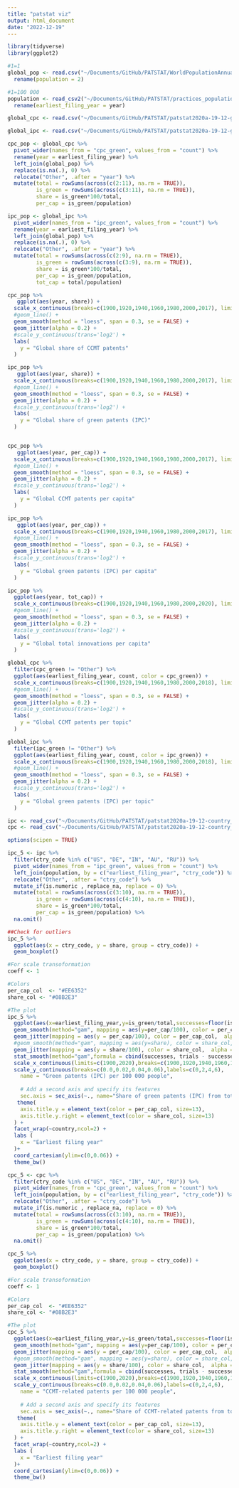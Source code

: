 ```yaml
---
title: "patstat viz"
output: html_document
date: "2022-12-19"
---
```


```r
library(tidyverse)
library(ggplot2)
```

```r

#1=1
global_pop <- read.csv("~/Documents/GitHub/PATSTAT/WorldPopulationAnnual12000years_interpolated_HYDEandUNto2015.csv") %>% 
  rename(population = 2)

#1=100 000
population <- read_csv2("~/Documents/GitHub/PATSTAT/practices_population.csv") %>% 
  rename(earliest_filing_year = year)

```

```r
global_cpc <- read.csv("~/Documents/GitHub/PATSTAT/patstat2020a-19-12-global_cpc_cat.csv")

global_ipc <- read.csv("~/Documents/GitHub/PATSTAT/patstat2020a-19-12-global_ipc_cat.csv")

cpc_pop <- global_cpc %>% 
  pivot_wider(names_from = "cpc_green", values_from = "count") %>% 
  rename(year = earliest_filing_year) %>% 
  left_join(global_pop) %>% 
  replace(is.na(.), 0) %>% 
  relocate("Other", .after = "year") %>% 
  mutate(total = rowSums(across(c(2:11), na.rm = TRUE)),
         is_green = rowSums(across(c(3:11), na.rm = TRUE)),
         share = is_green*100/total,
         per_cap = is_green/population)

ipc_pop <- global_ipc %>% 
  pivot_wider(names_from = "ipc_green", values_from = "count") %>% 
  rename(year = earliest_filing_year) %>% 
  left_join(global_pop) %>% 
  replace(is.na(.), 0) %>% 
  relocate("Other", .after = "year") %>% 
  mutate(total = rowSums(across(c(2:9), na.rm = TRUE)),
         is_green = rowSums(across(c(3:9), na.rm = TRUE)),
         share = is_green*100/total,
         per_cap = is_green/population,
         tot_cap = total/population)

cpc_pop %>% 
   ggplot(aes(year, share)) +
  scale_x_continuous(breaks=c(1900,1920,1940,1960,1980,2000,2017), limits=c(1900,2017)) +
  #geom_line() +
  geom_smooth(method = "loess", span = 0.3, se = FALSE) +
  geom_jitter(alpha = 0.2) +
  #scale_y_continuous(trans='log2') +
  labs(
    y = "Global share of CCMT patents"
  ) 

ipc_pop %>% 
   ggplot(aes(year, share)) +
  scale_x_continuous(breaks=c(1900,1920,1940,1960,1980,2000,2017), limits=c(1900,2017)) +
  #geom_line() +
  geom_smooth(method = "loess", span = 0.3, se = FALSE) +
  geom_jitter(alpha = 0.2) +
  #scale_y_continuous(trans='log2') +
  labs(
    y = "Global share of green patents (IPC)"
  ) 


cpc_pop %>% 
   ggplot(aes(year, per_cap)) +
  scale_x_continuous(breaks=c(1900,1920,1940,1960,1980,2000,2017), limits=c(1900,2017)) +
  #geom_line() +
  geom_smooth(method = "loess", span = 0.3, se = FALSE) +
  geom_jitter(alpha = 0.2) +
  #scale_y_continuous(trans='log2') +
  labs(
    y = "Global CCMT patents per capita"
  ) 

ipc_pop %>% 
   ggplot(aes(year, per_cap)) +
  scale_x_continuous(breaks=c(1900,1920,1940,1960,1980,2000,2017), limits=c(1900,2017)) +
  #geom_line() +
  geom_smooth(method = "loess", span = 0.3, se = FALSE) +
  geom_jitter(alpha = 0.2) +
  #scale_y_continuous(trans='log2') +
  labs(
    y = "Global green patents (IPC) per capita"
  ) 

ipc_pop %>% 
  ggplot(aes(year, tot_cap)) +
  scale_x_continuous(breaks=c(1900,1920,1940,1960,1980,2000,2020), limits=c(1900,2020)) +
  #geom_line() +
  geom_smooth(method = "loess", span = 0.3, se = FALSE) +
  geom_jitter(alpha = 0.2) +
  #scale_y_continuous(trans='log2') +
  labs(
    y = "Global total innovations per capita"
  ) 

global_cpc %>% 
  filter(cpc_green != "Other") %>% 
  ggplot(aes(earliest_filing_year, count, color = cpc_green)) +
  scale_x_continuous(breaks=c(1900,1920,1940,1960,1980,2000,2018), limits=c(1900,2018)) +
  #geom_line() +
  geom_smooth(method = "loess", span = 0.3, se = FALSE) +
  geom_jitter(alpha = 0.2) +
  #scale_y_continuous(trans='log2') +
  labs(
    y = "Global CCMT patents per topic"
  ) 

global_ipc %>% 
  filter(ipc_green != "Other") %>% 
  ggplot(aes(earliest_filing_year, count, color = ipc_green)) +
  scale_x_continuous(breaks=c(1900,1920,1940,1960,1980,2000,2018), limits=c(1900,2018)) +
  #geom_line() +
  geom_smooth(method = "loess", span = 0.3, se = FALSE) +
  geom_jitter(alpha = 0.2) +
  #scale_y_continuous(trans='log2') +
  labs(
    y = "Global green patents (IPC) per topic"
  )
```

```r


ipc <- read_csv("~/Documents/GitHub/PATSTAT/patstat2020a-19-12-country_ipc_cat.csv")
cpc <- read_csv("~/Documents/GitHub/PATSTAT/patstat2020a-19-12-country_cpc_cat.csv")

options(scipen = TRUE)

ipc_5 <- ipc %>% 
  filter(ctry_code %in% c("US", "DE", "IN", "AU", "RU")) %>% 
  pivot_wider(names_from = "ipc_green", values_from = "count") %>% 
  left_join(population, by = c("earliest_filing_year", "ctry_code")) %>% 
  relocate("Other", .after = "ctry_code") %>% 
  mutate_if(is.numeric , replace_na, replace = 0) %>% 
  mutate(total = rowSums(across(c(3:10), na.rm = TRUE)),
         is_green = rowSums(across(c(4:10), na.rm = TRUE)),
         share = is_green*100/total,
         per_cap = is_green/population) %>% 
  na.omit()

##Check for outliers
ipc_5 %>% 
  ggplot(aes(x = ctry_code, y = share, group = ctry_code)) +
  geom_boxplot() 

#For scale transoformation
coeff <- 1

#Colors
per_cap_col  <- "#EE6352"
share_col <- "#08B2E3"

#The plot
ipc_5 %>% 
  ggplot(aes(x=earliest_filing_year,y=is_green/total,successes=floor(is_green),trials=floor(total)))+
  geom_smooth(method="gam", mapping = aes(y=per_cap/100), color = per_cap_col, span = 0.3, se = FALSE) +
  geom_jitter(mapping = aes(y = per_cap/100), color = per_cap_col,  alpha = 0.2) +
  #geom_smooth(method="gam", mapping = aes(y=share), color = share_col, span = 0.7, se = FALSE) +
  geom_jitter(mapping = aes(y = share/100), color = share_col,  alpha = 0.2) +
  stat_smooth(method="gam",formula = cbind(successes, trials - successes) ~ s(x, k = 10,bs="ad",m=5),method.args=list(method = "REML", family=binomial))+
  scale_x_continuous(limits=c(1900,2020),breaks=c(1900,1920,1940,1960,1980,2000,2020),labels=c(1900,1920,1940,1960,1980,2000,2020))+
  scale_y_continuous(breaks=c(0.0,0.02,0.04,0.06),labels=c(0,2,4,6),
    name = "Green patents (IPC) per 100 000 people",
    
    # Add a second axis and specify its features
    sec.axis = sec_axis(~., name="Share of green patents (IPC) from total",labels = scales::label_percent(accuracy=1))) +
   theme(
    axis.title.y = element_text(color = per_cap_col, size=13),
    axis.title.y.right = element_text(color = share_col, size=13)
  ) +
  facet_wrap(~country,ncol=2) +
  labs (
    x = "Earliest filing year"
  )+
  coord_cartesian(ylim=c(0,0.06)) +
  theme_bw()

cpc_5 <- cpc %>% 
  filter(ctry_code %in% c("US", "DE", "IN", "AU", "RU")) %>% 
  pivot_wider(names_from = "cpc_green", values_from = "count") %>% 
  left_join(population, by = c("earliest_filing_year", "ctry_code")) %>% 
  relocate("Other", .after = "ctry_code") %>% 
  mutate_if(is.numeric , replace_na, replace = 0) %>% 
  mutate(total = rowSums(across(c(3:10), na.rm = TRUE)),
         is_green = rowSums(across(c(4:10), na.rm = TRUE)),
         share = is_green*100/total,
         per_cap = is_green/population) %>% 
  na.omit()

cpc_5 %>% 
  ggplot(aes(x = ctry_code, y = share, group = ctry_code)) +
  geom_boxplot() 

#For scale transoformation
coeff <- 1

#Colors
per_cap_col  <- "#EE6352"
share_col <- "#08B2E3"

#The plot
cpc_5 %>% 
  ggplot(aes(x=earliest_filing_year,y=is_green/total,successes=floor(is_green),trials=floor(total)))+
  geom_smooth(method="gam", mapping = aes(y=per_cap/100), color = per_cap_col, span = 0.3, se = FALSE) +
  geom_jitter(mapping = aes(y = per_cap/100), color = per_cap_col,  alpha = 0.2) +
  #geom_smooth(method="gam", mapping = aes(y=share), color = share_col, span = 0.7, se = FALSE) +
  geom_jitter(mapping = aes(y = share/100), color = share_col,  alpha = 0.2) +
  stat_smooth(method="gam",formula = cbind(successes, trials - successes) ~ s(x, k = 10,bs="ad",m=5),method.args=list(method = "REML", family=binomial))+
  scale_x_continuous(limits=c(1900,2020),breaks=c(1900,1920,1940,1960,1980,2000,2020),labels=c(1900,1920,1940,1960,1980,2000,2020))+
  scale_y_continuous(breaks=c(0.0,0.02,0.04,0.06),labels=c(0,2,4,6),
    name = "CCMT-related patents per 100 000 people",
    
    # Add a second axis and specify its features
    sec.axis = sec_axis(~., name="Share of CCMT-related patents from total",labels = scales::label_percent(accuracy=1))) +
   theme(
    axis.title.y = element_text(color = per_cap_col, size=13),
    axis.title.y.right = element_text(color = share_col, size=13)
  ) +
  facet_wrap(~country,ncol=2) +
  labs (
    x = "Earliest filing year"
  )+
  coord_cartesian(ylim=c(0,0.06)) +
  theme_bw()

```
